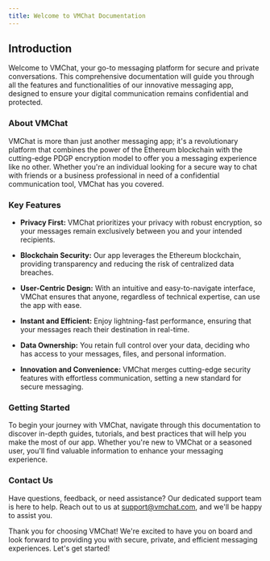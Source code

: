 ```yaml
---
title: Welcome to VMChat Documentation
---
```


## Introduction

Welcome to VMChat, your go-to messaging platform for secure and private conversations. This comprehensive documentation will guide you through all the features and functionalities of our innovative messaging app, designed to ensure your digital communication remains confidential and protected.

### About VMChat

VMChat is more than just another messaging app; it's a revolutionary platform that combines the power of the Ethereum blockchain with the cutting-edge PDGP encryption model to offer you a messaging experience like no other. Whether you're an individual looking for a secure way to chat with friends or a business professional in need of a confidential communication tool, VMChat has you covered.

### Key Features

- **Privacy First:** VMChat prioritizes your privacy with robust encryption, so your messages remain exclusively between you and your intended recipients.

- **Blockchain Security:** Our app leverages the Ethereum blockchain, providing transparency and reducing the risk of centralized data breaches.

- **User-Centric Design:** With an intuitive and easy-to-navigate interface, VMChat ensures that anyone, regardless of technical expertise, can use the app with ease.

- **Instant and Efficient:** Enjoy lightning-fast performance, ensuring that your messages reach their destination in real-time.

- **Data Ownership:** You retain full control over your data, deciding who has access to your messages, files, and personal information.

- **Innovation and Convenience:** VMChat merges cutting-edge security features with effortless communication, setting a new standard for secure messaging.

### Getting Started

To begin your journey with VMChat, navigate through this documentation to discover in-depth guides, tutorials, and best practices that will help you make the most of our app. Whether you're new to VMChat or a seasoned user, you'll find valuable information to enhance your messaging experience.

### Contact Us

Have questions, feedback, or need assistance? Our dedicated support team is here to help. Reach out to us at [support@vmchat.com](mailto:support@vmchat.com), and we'll be happy to assist you.

Thank you for choosing VMChat! We're excited to have you on board and look forward to providing you with secure, private, and efficient messaging experiences. Let's get started!
